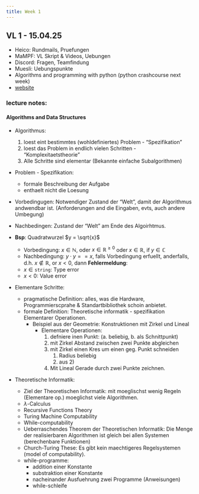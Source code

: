 ```yaml
---
title: Week 1
---
```


## VL 1 - 15.04.25

* Heico: Rundmails, Pruefungen
* MaMPF: VL Skript & Videos, Uebungen
* Discord: Fragen, Teamfindung
* Muesli: Uebungspunkte
* Algorithms and programming with python (python crashcourse next week)
* [website](https://alda.iwr.uni-heidelberg.de)

### lecture notes:

#### Algorithms and Data Structures

* Algorithmus: 

    1. loest eint bestimmtes (wohldefiniertes) Problem - "Spezifikation"
    2. loest das Problem in endlich vielen Schritten - "Komplexitaetstheorie"
    3. Alle Schritte sind elementar (Bekannte einfache Subalgorithmen)

* Problem - Spezifikation:  
    * formale Beschreibung der Aufgabe
    * enthaelt nicht die Loesung

* Vorbedingugen: Notwendiger Zustand der "Welt", damit der Algorithmus andwendbar ist.
(Anforderungen and die Eingaben, evts, auch andere Umbegung)

* Nachbedingen: Zustand der "Welt" am Ende des Algoirhtmus.

* **Bsp**: Quadratwurzel $y = \sqrt{x}$

    * Vorbedingung: $x \in \mathbb{N}$, oder $x \in \mathbb{R}^{\geq 0}$ oder $x \in \mathbb{R}$, if $y \in \mathbb{C}$
    * Nachbedingung: $y \cdot y == x$, falls Vorbedingung erfuellt, anderfalls, d.h. $x \notin \mathbb{R}$, or $x < 0$, dann
    **Fehlermeldung**: 
    * $x \in \texttt{string}$: Type error
    * $x < 0$: Value error

* Elementare Schritte: 
  * pragmatische Definition: alles, was die Hardware, Programmierscprahe & Standartbibliothek schoin anbietet. 
  * formale Definition: Theoretische informatik - spezifikation Elementarer Operationen. 
    * Beispiel aus der Geometrie: Konstruktionen mit Zirkel und Lineal
      * Elementare Operationen:
        1. defniere inen Punkt: (a. beliebig, b. als Schnittpunkt)
        2. mit Zirkel Abstand zwischen zwei Punkte abgleichen
        3. mit Zirkel einen Kres um einen geg. Punkt schneiden
           1. Radius beliebig
           2. aus 2)
        4. Mit Lineal Gerade durch zwei Punkte zeichnen. 

* Theoretische Informatik:
    * Ziel der Theoretischen Informatik: mit moeglischst wenig Regeln (Elementare op.) moeglichst viele Algorithmen. 
    * $\lambda$-Calculus
    * Recursive Functions Theory
    * Turing Machine Computability
    * While-computability
    * Ueberraschendes Theorem der Theoretischen Informatik: Die Menge der realisierbaren Algorithmen ist gleich bei allen Systemen
    (berechenbare Funktionen)
    * Church-Turing These: Es gibt kein maechtigeres Regelsystemen (model of computability). 
    * while-programme:
      * addition einer Konstante
      * substraktion einer Konstante
      * nacheinander Ausfuehrung zwei Programme (Anweisungen)
      * while-schleife




